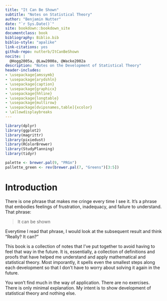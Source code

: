 ```yaml
--- 
title: "It Can Be Shown"
subtitle: "Notes on Statistical Theory"
author: "Benjamin Nutter"
date: "`r Sys.Date()`"
site: bookdown::bookdown_site
documentclass: book
bibliography: Biblio.bib
biblio-style: "apalike"
link-citations: yes
github-repo: nutterb/ItCanBeShown
nocite: | 
  @Hogg2005a, @Law2000a, @Wacke2002a
description: "Notes on the Development of Statistical Theory"
header-includes:
- \usepackage{amssymb} 
- \usepackage{arydshln} 
- \usepackage{caption} 
- \usepackage{graphicx} 
- \usepackage{hhline} 
- \usepackage{longtable} 
- \usepackage{multirow} 
- \usepackage[dvipsnames,table]{xcolor} 
- \allowdisplaybreaks
---
```


```r
library(dplyr)
library(ggplot2)
library(magrittr)
library(pixiedust)
library(RColorBrewer)
library(StudyPlanning)
library(tidyr)

palette <- brewer.pal(9, "PRGn")
pallette_green <- rev(brewer.pal(7, "Greens")[3:5])
```



# Introduction

There is one phrase that makes me cringe every time I see it.  It's a phrase that embodies feelings of frustration, inadequacy, and failure to understand.  That phrase:

> It can be shown

Everytime I read that phrase, I would look at the subsequent result and think "Really? It can?"

This book is a collection of notes that I've put together to avoid having to feel that way in the future.  It is, essentially, a collection of definitions and proofs that have helped me understand and apply mathematical and statistical theory.  Most imporantly, it spells even the smallest steps along each development so that I don't have to worry about solving it again in the future.

You won't find much in the way of application.  There are no exercises.  There is only minimal explanation.  My intent is to show development of statistical theory and nothing else. 
